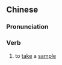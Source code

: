 ==Chinese==
{{zh-forms|s=取样}}

===Pronunciation===
{{zh-pron
|m=qǔyàng
|c=ceoi2 joeng6
|mn=qz,tw,xm:chhú-iūⁿ/zz:chhí-iōⁿ
|cat=v
}}

===Verb===
{{zh-verb}}

# to [[take]] a [[sample]]